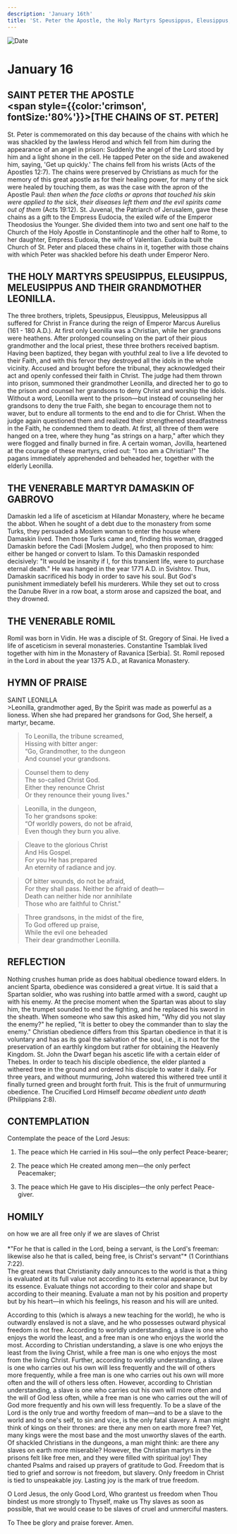 ```yaml
---
description: 'January 16th'
title: 'St. Peter the Apostle, the Holy Martyrs Speusippus, Eleusippus, Meleusippus and their Grandmother Leonilla'
---
```


<CustomPaginator />
<RunningHead />

<Image src="/title-imprint.png" height={68} width={50} alt="Date" className="title-imprint"/>

# <div id="date">January <Image className="four-dot" src="/four-dot.png" height={15} width={15} alt="" />16</div>

## SAINT PETER THE APOSTLE <br /><span style={{color:'crimson', fontSize:'80%'}}>[THE CHAINS OF ST. PETER]</span>

St. Peter is commemorated on this day because of the chains with which he was shackled by the lawless Herod and which fell from him during the appearance of an angel in prison: Suddenly the angel of the Lord stood by him and a light shone in the cell. He tapped Peter on the side and awakened him, saying, 'Get up quickly.' The chains fell from his wrists (Acts of the Apostles 12:7). The chains were preserved by Christians as much for the memory of this great apostle as for their healing power, for many of the sick were healed by touching them, as was the case with the apron of the Apostle Paul: *then when the face cloths or aprons that touched his skin were applied to the sick, their diseases left them and the evil spirits came out of them* (Acts 19:12). St. Juvenal, the Patriarch of Jerusalem, gave these chains as a gift to the Empress Eudocia, the exiled wife of the Emperor Theodosius the Younger. She divided them into two and sent one half to the Church of the Holy Apostle in Constantinople and the other half to Rome, to her daughter, Empress Eudoxia, the wife of Valentian. Eudoxia built the Church of St. Peter and placed these chains in it, together with those chains with which Peter was shackled before his death under Emperor Nero.

## THE HOLY MARTYRS SPEUSIPPUS, ELEUSIPPUS, MELEUSIPPUS AND THEIR GRANDMOTHER LEONILLA.

The three brothers, triplets, Speusippus, Eleusippus, Meleusippus all suffered for Christ in France during the reign of Emperor Marcus Aurelius (161 - 180 A.D.). At first only Leonilla was a Christian, while her grandsons were heathens. After prolonged counseling on the part of their pious grandmother and the local priest, these three brothers received baptism. Having been baptized, they began with youthful zeal to live a life devoted to their Faith, and with this fervor they destroyed all the idols in the whole vicinity. Accused and brought before the tribunal, they acknowledged their act and openly confessed their faith in Christ. The judge had them thrown into prison, summoned their grandmother Leonilla, and directed her to go to the prison and counsel her grandsons to deny Christ and worship the idols. Without a word, Leonilla went to the prison—but instead of counseling her grandsons to deny the true Faith, she began to encourage them not to waver, but to endure all torments to the end and to die for Christ. When the judge again questioned them and realized their strengthened steadfastness in the Faith, he condemned them to death. At first, all three of them were hanged on a tree, where they hung "as strings on a harp," after which they were flogged and finally burned in fire. A certain woman, Jovilla, heartened at the courage of these martyrs, cried out: "I too am a Christian!" The pagans immediately apprehended and beheaded her, together with the elderly Leonilla.

## THE VENERABLE MARTYR DAMASKIN OF GABROVO

Damaskin led a life of asceticism at Hilandar Monastery, where he became the abbot. When he sought of a debt due to the monastery from some Turks, they persuaded a Moslem woman to enter the house where Damaskin lived. Then those Turks came and, finding this woman, dragged Damaskin before the Cadi [Moslem Judge], who then proposed to him: either be hanged or convert to Islam. To this Damaskin responded decisively: "It would be insanity if I, for this transient life, were to purchase eternal death." He was hanged in the year 1771 A.D. in Svishtov. Thus, Damaskin sacrificed his body in order to save his soul. But God's punishment immediately befell his murderers. While they set out to cross the Danube River in a row boat, a storm arose and capsized the boat, and they drowned.

## THE VENERABLE ROMIL

Romil was born in Vidin. He was a disciple of St. Gregory of Sinai. He lived a life of asceticism in several monasteries. Constantine Tsamblak lived together with him in the Monastery of Ravanica [Serbia]. St. Romil reposed in the Lord in about the year 1375 A.D., at Ravanica Monastery.


## HYMN OF PRAISE
<div style={{textAlign:'center', color:'crimson', fontWeight:'bold'}}>
SAINT LEONILLA
</div>
>Leonilla, grandmother aged,  
By the Spirit was made as powerful as a lioness.  
When she had prepared her grandsons for God,  
She herself, a martyr, became.  

>To Leonilla, the tribune screamed,  
Hissing with bitter anger:  
“Go, Grandmother, to the dungeon  
And counsel your grandsons.  

>Counsel them to deny  
The so-called Christ God.  
Either they renounce Christ  
Or they renounce their young lives."  

>Leonilla, in the dungeon,  
To her grandsons spoke:  
“Of worldly powers, do not be afraid,  
Even though they burn you alive.  

>Cleave to the glorious Christ  
And His Gospel.  
For you He has prepared  
An eternity of radiance and joy.  

>Of bitter wounds, do not be afraid,  
For they shall pass. Neither be afraid of death—  
Death can neither hide nor annihilate  
Those who are faithful to Christ."  

>Three grandsons, in the midst of the fire,  
To God offered up praise,  
While the evil one beheaded  
Their dear grandmother Leonilla.  


## REFLECTION

Nothing crushes human pride as does habitual obedience toward elders. In ancient Sparta, obedience was considered a great virtue. It is said that a Spartan soldier, who was rushing into battle armed with a sword, caught up with his enemy. At the precise moment when the Spartan was about to slay him, the trumpet sounded to end the fighting, and he replaced his sword in the sheath. When someone who saw this asked him, "Why did you not slay the enemy?" he replied, "It is better to obey the commander than to slay the enemy." Christian obedience differs from this Spartan obedience in that it is voluntary and has as its goal the salvation of the soul, i.e., it is not for the preservation of an earthly kingdom but rather for obtaining the Heavenly Kingdom. St. John the Dwarf began his ascetic life with a certain elder of Thebes. In order to teach his disciple obedience, the elder planted a withered tree in the ground and ordered his disciple to water it daily. For three years, and without murmuring, John watered this withered tree until it finally turned green and brought forth fruit. This is the fruit of unmurmuring obedience. The Crucified Lord Himself *became obedient unto death* (Philippians 2:8).

 

## CONTEMPLATION
Contemplate the peace of the Lord Jesus:

1. The peace which He carried in His soul—the only perfect Peace-bearer;

2. The peace which He created among men—the only perfect Peacemaker;

3. The peace which He gave to His disciples—the only perfect Peace-giver.



## HOMILY
<div style={{textAlign:'center', color:'crimson', fontWeight:'bold'}}>
on how we are all free only if we are slaves of Christ
</div><br /><div style={{textAlign:'right'}}>
*"For he that is called in the Lord, being a servant, is the Lord's freeman: likewise also he that is called, being free, is Christ's servant"* (1 Corinthians 7:22).
</div>
The great news that Christianity daily announces to the world is that a thing is evaluated at its full value not according to its external appearance, but by its essence. Evaluate things not according to their color and shape but according to their meaning. Evaluate a man not by his position and property but by his heart—in which his feelings, his reason and his will are united.

According to this (which is always a new teaching for the world), he who is outwardly enslaved is not a slave, and he who possesses outward physical freedom is not free. According to worldly understanding, a slave is one who enjoys the world the least, and a free man is one who enjoys the world the most. According to Christian understanding, a slave is one who enjoys the least from the living Christ, while a free man is one who enjoys the most from the living Christ. Further, according to worldly understanding, a slave is one who carries out his own will less frequently and the will of others more frequently, while a free man is one who carries out his own will more often and the will of others less often. However, according to Christian understanding, a slave is one who carries out his own will more often and the will of God less often, while a free man is one who carries out the will of God more frequently and his own will less frequently. To be a slave of the Lord is the only true and worthy freedom of man—and to be a slave to the world and to one's self, to sin and vice, is the only fatal slavery. A man might think of kings on their thrones: are there any men on earth more free? Yet, many kings were the most base and the most unworthy slaves of the earth. Of shackled Christians in the dungeons, a man might think: are there any slaves on earth more miserable? However, the Christian martyrs in the prisons felt like free men, and they were filled with spiritual joy! They chanted Psalms and raised up prayers of gratitude to God. Freedom that is tied to grief and sorrow is not freedom, but slavery. Only freedom in Christ is tied to unspeakable joy. Lasting joy is the mark of true freedom.

O Lord Jesus, the only Good Lord, Who grantest us freedom when Thou bindest us more strongly to Thyself, make us Thy slaves as soon as possible, that we would cease to be slaves of cruel and unmerciful masters.

To Thee be glory and praise forever. Amen.